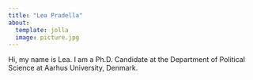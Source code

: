 ```yaml
---
title: "Lea Pradella"
about:
  template: jolla
  image: picture.jpg
---
```


Hi, my name is Lea. I am a Ph.D. Candidate at the Department of Political Science at Aarhus University, Denmark. 
